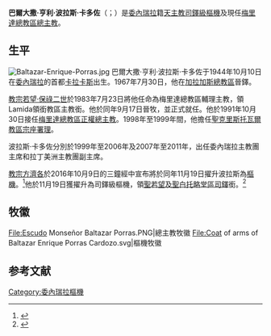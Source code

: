 {{blpsources|time=2019-09-17T17:20:47+00:00}}
{{Spanish name|波拉斯|卡多佐}}
{{NoteTA
|T=zh-hk:巴爾大撒·亨利·波拉斯·卡多佐; zh-tw:巴爾達沙·亨利·波拉斯·卡多佐;
|1=zh-hk:巴爾大撒; zh-tw:巴爾達沙;
}}
{{Infobox Christian leader
| type             = Cardinal
| honorific-prefix = 
| name             = 巴爾大撒·亨利·波拉斯·卡多佐<br />Baltazar Enrique Porras Cardozo
| honorific-suffix = 
| title            = [[天主教梅里達總教區|天主教梅里達總教區總主教]]
| image            = Baltazar Porras 2.jpg
| caption          = 
| native_name      = 
| archdiocese      = [[天主教梅里達總教區|梅里達]]
| province         = 
| metropolis       = 
| diocese          = 
| see              =
| elected          = 
| appointed        = 1991年10月30日
| term             = 
| term_start       = 
| enthroned        = 
| term_end         = 
| quashed          = 
| predecessor      = 
| successor        = （現任）
| opposed          = 
| other_post       = [[聖若望及聖白托略堂|聖若望及聖白托略堂區領銜司鐸]]（2016年至今）
<!---------- Orders ---------->
| ordination       = 1967年7月30日
| ordained_by      = 
| consecration     = 1983年9月17日
| consecrated_by   = 
| cardinal         = 2016年11月19日
| created_cardinal_by =[[教宗方濟各|教宗方濟各]]
| rank             = [[樞機|司鐸級樞機]]
<!---------- Personal details ---------->
| birth_name       = Baltazar Enrique Porras Cardozo
| birth_date       = {{Birth date and age|1944|10|10|df=yes}}
| birth_place      = [[委內瑞拉|委內瑞拉]][[卡拉卡斯|卡拉卡斯]]
| death_date       = 
| death_place      = 
| buried           = 
| tomb             = 
| resting_place_coordinates = 
| nationality      = [[委內瑞拉|委內瑞拉]]
| religion         = [[天主教|天主教]]
| residence        = 
| profession       = 
| previous_post    = {{unbulleted list|梅里達總教區輔理主教（1983年－1991年）|Lamida領銜教區領銜主教（1983年－1991年）|[[天主教委內瑞拉的聖克里斯托瓦爾教區|聖克里斯托瓦爾教區宗座署理]]（1998年－1999年）|委內瑞拉主教團主席（1999年－2006年）|拉丁美洲主教團副主席（2007年－2011年）}}
| education        =
| alma_mater       = 
| motto            = 
| signature        = 
| signature_alt    = 
| coat_of_arms     = Coat of arms of Baltazar Enrique Porras Cardozo.svg
}}
'''巴爾大撒·亨利·波拉斯·卡多佐'''（{{lang-es|Baltazar Enrique Porras Cardozo}}；{{bd|1944年|10月10日|catIdx= Baltazar Enrique Porras Cardozo}}）是[[委內瑞拉|委內瑞拉]]籍[[天主教|天主教]][[樞機|司鐸級樞機]]及現任[[天主教梅里達總教區|梅里達總教區總主教]]。

==生平==
[[File:Baltazar-Enrique-Porras.jpg|thumb]]
巴爾大撒·亨利·波拉斯·卡多佐于1944年10月10日在[[委內瑞拉|委內瑞拉]]的首都[[卡拉卡斯|卡拉卡斯]]出生。1967年7月30日，他在[[天主教加拉加斯總教區|加拉加斯總教區]]晉鐸。

[[教宗若望·保祿二世|教宗若望·保祿二世]]於1983年7月23日將他任命為梅里達總教區輔理主教，領Lamida領銜教區主教銜。他於同年9月17日晉牧，並正式就任。他於1991年10月30日接任[[天主教梅里達總教區|梅里達總教區正權總主教]]。1998年至1999年間，他擔任[[天主教委內瑞拉的聖克里斯托瓦爾教區|聖克里斯托瓦爾教區宗座署理]]。

波拉斯·卡多佐分別於1999年至2006年及2007年至2011年，出任委內瑞拉主教團主席和拉丁美洲主教團副主席。

[[教宗方濟各|教宗方濟各]]於2016年10月9日的三鐘經中宣布將於同年11月19日擢升波拉斯為[[樞機|樞機]]。<ref>{{cite web | url=http://saltandlighttv.org/chinese/consistory-for-new-cardinals-2016/ | title=教宗將於慈悲禧年閉幕前夕擢升17名樞機 | publisher=鹽與光 | date=2016-10-09 | accessdate=2016-10-03 | language=zh | archive-date=2016-10-10 | archive-url=https://web.archive.org/web/20161010222014/http://saltandlighttv.org/chinese/consistory-for-new-cardinals-2016/ | dead-url=no }}</ref>他於11月19日獲擢升為司鐸級樞機，領[[聖若望及聖白托略堂|聖若望及聖白托略堂區司鐸]]銜。<ref>{{cite web |title=Consistory of November 19, 2016 (III) |url=https://webdept.fiu.edu/~mirandas/bios2016.htm |publisher=Florida International University |accessdate=2020-01-07 |archiveurl=https://web.archive.org/web/20200107060114/https://webdept.fiu.edu/~mirandas/bios2016.htm |archivedate=2020-01-07 |language=en}}</ref>

== 牧徽 ==
<gallery>
File:Escudo Monseñor Baltazar Porras.PNG|總主教牧徽
File:Coat of arms of Baltazar Enrique Porras Cardozo.svg|樞機牧徽
</gallery>

== 参考文献 ==
{{reflist}}

{{樞機團}}
{{Authority control}}

[[Category:委內瑞拉樞機|Category:委內瑞拉樞機]]